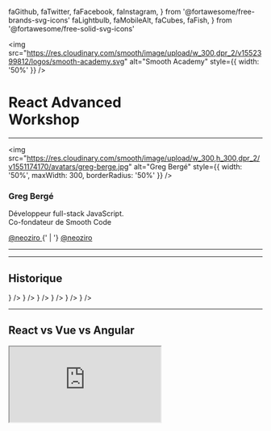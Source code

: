   faGithub,
  faTwitter,
  faFacebook,
  faInstagram,
} from '@fortawesome/free-brands-svg-icons'
  faLightbulb,
  faMobileAlt,
  faCubes,
  faFish,
} from '@fortawesome/free-solid-svg-icons'

<Head>
  <title>React Hooks Workshop</title>
  <meta name="twitter:site" content="@neoziro" />
  <meta name="twitter:title" content="React Hooks Workshop" />
  <meta
    name="twitter:description"
    content="React Hooks Workshop by Greg Bergé"
  />
</Head>

<img
  src="https://res.cloudinary.com/smooth/image/upload/w_300,dpr_2/v1552399812/logos/smooth-academy.svg"
  alt="Smooth Academy"
  style={{ width: '50%' }}
/>

<h1>React Advanced<br />Workshop</h1>

---

<img
  src="https://res.cloudinary.com/smooth/image/upload/w_300,h_300,dpr_2/v1551174170/avatars/greg-berge.jpg"
  alt="Greg Bergé"
  style={{ width: '50%', maxWidth: 300, borderRadius: '50%' }}
/>

### Greg Bergé

Développeur full-stack JavaScript.<br />
Co-fondateur de Smooth Code

<div>
  <a style={{ textDecoration: 'none' }} href="https://github.com/neoziro">
    <FontAwesomeIcon icon={faGithub} /> @neoziro
  </a>
  {' | '}
  <a style={{ textDecoration: 'none' }} href="https://github.com/neoziro">
    <FontAwesomeIcon icon={faTwitter} /> @neoziro
  </a>
</div>

---

<Title>
  <Title.Picture src="https://d2eip9sf3oo6c2.cloudfront.net/series/square_covers/000/000/160/square_480/EGH_ReactBeginners.png" />
  <Title.Text>State of React</Title.Text>
</Title>

---

## Historique

<Timeline>
  <Appear>
    <TimelineEvent
      title="Jordan Walke crée React (Reason)"
      createdAt="2010"
      icon={
        <FontAwesomeIcon style={{ width: 20, height: 20 }} icon={faLightbulb} />
      }
    />
    <TimelineEvent
      title="Feed Facebook avec React"
      createdAt="2011"
      iconColor="#3C5A99"
      icon={
        <FontAwesomeIcon style={{ width: 20, height: 20 }} icon={faFacebook} />
      }
    />
    <TimelineEvent
      title="Instagram web en React"
      createdAt="2012"
      iconColor="#E1306C"
      icon={
        <FontAwesomeIcon style={{ width: 20, height: 20 }} icon={faInstagram} />
      }
    />
    <TimelineEvent
      title="React Native Open Source"
      createdAt="2015"
      iconColor="#005068"
      icon={
        <FontAwesomeIcon style={{ width: 20, height: 20 }} icon={faMobileAlt} />
      }
    />
    <TimelineEvent
      title="React Fiber"
      createdAt="2017"
      icon={
        <FontAwesomeIcon style={{ width: 20, height: 20 }} icon={faCubes} />
      }
    />
    <TimelineEvent
      title="React Hooks"
      createdAt="2019"
      icon={<FontAwesomeIcon style={{ width: 20, height: 20 }} icon={faFish} />}
    />
  </Appear>
</Timeline>

---

## React vs Vue vs Angular

<Iframe src="https://npmcharts.com/compare/react,@angular/core,vue?minimal=true&interval=7" />

---

## À retenir

> 👉 React est incontournable

> 👉 Vue est en croissance

> 👉 Angular est sur le déclin

---

<Title>
  <Title.Picture src="https://d2eip9sf3oo6c2.cloudfront.net/series/square_covers/000/000/228/full/EGH_ReactStorybook_Final.png" />
  <Title.Text>Glossaire</Title.Text>
</Title>

---

## Fiber ?

- Réécriture du coeur de React (v16)
- Permet la création de nouvelles features
- Hooks, Suspense, Concurrent Mode...

> 👉 Aucun impact pour le développeur

---

## Hooks ?

- Nouvelle API de création de composants
- Sortie le 6 février 2019 (v16.8)

> 👉 Simplification du développement

---

## Concurrent Mode ?

- Rendu non bloquant
- Permet d'optimiser les performances
- Mode strict requis
- Sortie à venir (Q2 2019)

> 👉 Application plus fluide et performante

---

## Suspense ?

- Solution pour gérer le data-fetching
- Sortie à venir (mid 2019)

> 👉 Data-fetching simplifié

---

## SSR ?

- Server Side Rendering
- Aussi appelé "Universal Web App"
- Le HTML est générée côté serveur
- Inverse de CSR (Client Side Rendering)

> 👉 Le seul use-case est le SEO

---

## Progressive Web App ?

- Application qui fonctionne en offline

> 👉 C'est un must-have, rarement requis

---

<Title>
  <Title.Picture src="https://d2eip9sf3oo6c2.cloudfront.net/series/square_covers/000/000/027/square_480/course_image.png" />
  <Title.Text>Primitives React</Title.Text>
</Title>

---

## JSX

```js
<div className="foo" />
```

> 👉 Extension au langage JavaScript

---

## Element

```js
const element = <div />
```

> 👉 Une instance de composant React

---

## Composant

```js
function Div(props) {
  return <div />
}
```

`props => element`

> 👉 Majuscule obligatoire !

---

## Qu'est-ce qu'une fonction ?

<img
  style={{ maxHeight: '80vh', width: '80%' }}
  src="https://pbs.twimg.com/media/D1j5S_wWsAc3lPB.jpg:large"
/>

---


## Syntaxe des fonctions

```js
// Named function
function fn(props) {
  return props.foo
}
```

```js
// Named function + destructuring
function fn({ foo }) {
  return foo
}
```

```js
// Arrow function
const fn = props => {
  return props.foo
}
```

```js
// Arrow function + destructuring
const fn = ({ foo }) => {
  return foo
}
```

```js
// Short Arrow function + destructuring
const fn = props => props.foo
```

```js
// Short Arrow function + destructuring
const fn = ({ foo }) => foo
```

---

## À retenir

> 👉 JSX : extension de JavaScript

> 👉 Element : morceau de JSX

> 👉 Composant : fonction qui renvoie un élément

---

<Title>
  <Title.Picture src="https://d2eip9sf3oo6c2.cloudfront.net/series/square_covers/000/000/085/square_480/EGH_ImageGallery_Final.png" />
  <Title.Text>Lifecycle</Title.Text>
</Title>

---

## Phases

- Mount
- Update
- Unmount

---

## Mount

- Le composant est ajouté dans l'arbre React

---

## Update

- Le composant est mis à jour
- Déclenché par au-dessus (les props)
- Ou par lui-même (le state)

---

## Unmount

- Le composant est retiré de l'arbre React

---

## Diagramme interactif

<Iframe src="http://projects.wojtekmaj.pl/react-lifecycle-methods-diagram/" />

---

## À retenir

> 👉 Trois phases : Mount, Update, Unmount

> 👉 Le rendu est déclenché lors du Mount et de l'Update

---

<Title>
  <Title.Picture src="https://d2eip9sf3oo6c2.cloudfront.net/series/square_covers/000/000/014/square_480/course_image.png" />
  <Title.Text>Démarrer avec React</Title.Text>
</Title>

---

## Create React App

- Moyen le plus rapide pour démarrer
- Maintenu par la team React
- SVGR inside ✨😎

---

## Philosophie

- Zero-config
- Focus sur React
- Scalable (éjection possible)

---

## Under the hood

- 📦 Bundler (webpack)
- 🌎 Dev server (webpack)
- 🤯 Transpiler (Babel)
- 👮‍♂️ Linter (ESLint)
- ✨ CSS Autoprefixer
- 🃏 Test runner (Jest)
- 🦁 Gestion des SVG (SVGR)

---

## À retenir

> 👉 Projet React → create-react-app

---

<Exercise num={1} title="Create React App" />

---

<Title>
  <Title.Picture src="https://d2eip9sf3oo6c2.cloudfront.net/series/square_covers/000/000/263/square_480/EGH_SimplifyHooks_Final.png" />
  <Title.Text>React Hooks</Title.Text>
</Title>

---

## Introduction

<iframe
  style={{ width: '80vw', height: '50vh', overflow: 'hidden' }}
  src="https://www.youtube.com/embed/dpw9EHDh2bM"
  frameborder="0"
  allow="accelerometer; autoplay; encrypted-media; gyroscope; picture-in-picture"
  allowfullscreen
/>

Présenté par Dan Abramov et Sophie Alpert lors de la React Conf 2018.

---

## No breaking change !

- Les classes restent supportées
- Tout est 100% rétrocompatible
- Pas imposé, mais recommandé 😏

---

## Motivation

- Partage de logique entre composants
- Alternatives aux HOCs et aux render props
- API plus simple à apréhender

---

## À retenir

> 👉 Migrer son code progressivement 🤗

> 👉 Ne pas se forcer à les utiliser 🤯

---

## Qu'est-ce qu’un Hook 🎣 ?

<dl>
  <dt>React Hook</dt>
  <dd>
    <em>/ɹiːˈækt/ /hʊk/</em> • Fonction spéciale permettant de se brancher sur
    des features React à l'intérieur d'un composant.
  </dd>
</dl>

---

## Hooks basics 😇

- `useState`
- `useEffect`
- `useContext`

---

## Hooks avancés 😈

- `useReducer`
- `useCallBack`
- `useMemo`
- `useRef`
- `useImperativeHandle`
- `useLayoutEffect`
- `useDebugValue`

---

<Title>
  <Title.Picture src="https://d2eip9sf3oo6c2.cloudfront.net/series/square_covers/000/000/194/square_480/EGH_ReactMobileNav_Final.png" />
  <Title.Text>Rules of Hooks</Title.Text>
</Title>

---

<h2>Uniquement dans les fonctions,<br />tu les utiliseras.</h2>

```js
function Example(props) {
  // ✅ Vous pouvez utiliser les hooks ici
  return <div />
}
```

> Pas de Hooks dans les classes.

---

<h2>Au niveau le plus haut,<br />tu te positionneras.</h2>

```js
function Example(props) {
  if (props.disabled) {
    // 🚫 Vous ne pouvez pas utiliser les hooks ici
  }
  return <div />
}
```

> Pas de conditions, boucles ou autre...

---

<Title>
  <Title.Picture src="https://d2eip9sf3oo6c2.cloudfront.net/series/square_covers/000/000/114/square_480/EGH_ReactRecompose_Final.png" />
  <Title.Text>State Management</Title.Text>
</Title>

---

## Hook Counter

```js
import React, { useState } from 'react'

function Example() {
  // "count" est le state, "setCount" est la fonction permettant de modifier le state
  // "0" est la valeur initiale
  const [count, setCount] = useState(0)

  return (
    <div>
      <p>You clicked {count} times</p>
      <button onClick={() => setCount(count + 1)}>Click me</button>
    </div>
  )
}
```

---

## Class Counter

```js
class Example extends React.Component {
  constructor(props) {
    super(props)
    this.state = {
      count: 0,
    }
  }

  render() {
    return (
      <div>
        <p>You clicked {this.state.count} times</p>
        <button onClick={() => this.setState({ count: this.state.count + 1 })}>
          Click me
        </button>
      </div>
    )
  }
}
```

---

## Le state n’est pas mergé

```js
const [coords, setCoords] = useState({ x: 10, y: 20 })
setCoords({ x: 15 })
// Les nouvelles coordonnées seront { x: 15 } et pas { x: 10, y: 15 }
```

---

## Déclarer plusieurs états

```js
function ExampleWithManyStates() {
  // Déclarer plusieurs state dans la même fonction !
  const [age, setAge] = useState(42)
  const [fruit, setFruit] = useState('banana')
  const [todos, setTodos] = useState([{ text: 'Learn Hooks' }])
  // ...
}
```

> 👉 Ne pas hésiter à décomposer les states

---

## Comment ça marche ?

```js
function Example() {
  const [count, setCount] = useState(0)

  return (
    <div>
      <p>You clicked {count} times</p>
      <button onClick={() => setCount(count + 1)}>Click me</button>
    </div>
  )
}
```

- `count` est à 0 au montage
- Au clic sur le bouton, le state est mis à jour
- Le composant est re-rendu, `count` est à 1

---

## Update

```js
const [count, setCount] = useState(0)
// On peut passer une valeur directement
setCount(10)
// Si on utilise le state précédent, on passe une fonction
setCount(previousCount => previousCount + 1)
```

> 👉 Toujours utiliser une fonction si on part du state précédent

---

<Title>
  <Title.Picture src="https://d2eip9sf3oo6c2.cloudfront.net/series/square_covers/000/000/197/square_480/Manage_React_Form.png" />
  <Title.Text>Controlled VS uncontrolled</Title.Text>
</Title>

---

## Uncontrolled components

```js
function Example() {
  // Input non contrôlé, il gère son state seul
  return <input defaultValue="initial value" />
}
```

---

## Controlled components

```js
function Example() {
  const [value, setValue] = useState('')
  // Input contrôlé, le state est hors du composant "input"
  return (
    <input value={value} onChange={event => setValue(event.target.value)} />
  )
}
```

---

## Controlled to Uncontrolled

```js
function ControlledInput({ defaultValue, ...props }) {
  const [value, setValue] = useState(defaultValue)
  return (
    <input
      value={value}
      onChange={event => setValue(event.target.value)}
      {...props}
    />
  )
}
```

> 👉 Il est possible de créer un composant non-contrôlé à partir d'un composant contrôlé, mais pas l'inverse.

---

## À retenir

> 👉 Toujours privilégier les composants contrôlés 👮‍♂️

---

<Exercise num={2} title="Search Field" />

---

<Title>
  <Title.Picture src="https://d2eip9sf3oo6c2.cloudfront.net/series/square_covers/000/000/193/square_480/EGH_OptimisticReact_Final.png" />
  <Title.Text>Effects</Title.Text>
</Title>

---

# Qu'est-ce qu'un effet ✨ ?

---

<dl>
  <dt>Effet</dt>
  <dd>
    <em>\e.fɛ\</em> • Effet de bord sous forme de fonction déclenché après le
    rendu du composant.
  </dd>
</dl>

---

## Page Title

```js
import React, { useState, useEffect } from 'react'
function Example() {
  const [count, setCount] = useState(0)

  // Similar to componentDidMount and componentDidUpdate:
  useEffect(() => {
    // Update the document title using the browser API
    document.title = 'You clicked ' + count + ' times'
  })

  return (
    <div>
      <p>You clicked {count} times</p>
      <button onClick={() => setCount(count + 1)}>Click me</button>
    </div>
  )
}
```

---

## Équivalent

```js
class Example extends React.Component {
  constructor(props) {
    super(props)
    this.state = {
      count: 0,
    }
  }

  componentDidMount() {
    document.title = 'You clicked ' + this.state.count + ' times'
  }

  componentDidUpdate() {
    document.title = 'You clicked ' + this.state.count + ' times'
  }

  render() {
    return (
      <div>
        <p>You clicked {this.state.count} times</p>
        <button onClick={() => this.setState({ count: this.state.count + 1 })}>
          Click me
        </button>
      </div>
    )
  }
}
```

---

## Penser "effect"

- Quel est l’effet de bord ?
- Comment dois-je le nettoyer ?
- Qu’est-ce qui impact cet effet ?

---

## Nettoyage

```js
function ClickSpy() {
  useEffect(() => {
    function handleClick() {
      alert('clicked')
    }
    document.addEventListener('click', handleClick)
    // La fonction retournée par l'effet est le "clean"
    return () => {
      document.removeEventListener('click', handleClick)
    }
  })

  return null
}
```

---

## Lifecycle

- Mount
  - Run effect
- Update
  - Clean effect
  - Run effect
- Unmount
  - Clean effect

---

## Séparation des responsabilités

```js
useEffect(() => {
  document.title = 'My title'
})
useEffect(() => {
  pingMyApi()
})
```

> 👉 Un effet → Une responsabilité

---

## Dépendances

```js
function PageTitle({ title }) {
  useEffect(() => {
    document.title = title
  }, [title]) // Cet effet sera déclenché que si "title" change
  return null
}
```

> 👉 Les dépendances sont les variables externes utilisées dans l'effet

---

## Montage uniquement

```js
function MountSpy() {
  useEffect(() => {
    console.log('Mount')
  }, [])
  return null
}
```

> 👉 Pas de dépendances, donc uniquement au montage !

---

<Exercise num={3} title="Data Fetching" />

---

<Title>
  <Title.Picture src="https://d2eip9sf3oo6c2.cloudfront.net/series/square_covers/000/000/264/square_480/EGH_ReactHooks_Final_%281%29.png" />
  <Title.Text>Custom Hooks</Title.Text>
</Title>

---

## Composition de Hooks

```js
function App() {
  const [query, setQuery] = useState('Lord of the Rings')
  const [movies, setMovies] = useState(null)

  useEffect(() => {
    axios
      .get('https://api.themoviedb.org/3/search/movie', {
        params: {
          api_key: 'c5742978852b8f695a61e22a33a8196c',
          query,
        },
      })
      .then(res => {
        setMovies(res.data.results)
      })
  }, [query])

  /* ... */
}
```

---

## Extraire notre Hook

```js
function useMovieSearch(query) {
  const [movies, setMovies] = useState(null)

  useEffect(() => {
    axios
      .get('https://api.themoviedb.org/3/search/movie', {
        params: {
          api_key: 'c5742978852b8f695a61e22a33a8196c',
          query,
        },
      })
      .then(res => {
        setMovies(res.data.results)
      })
  }, [query])

  return movies
}
```

---

## Rules of Hooks

- Tous les hooks doivent être au premier niveau
- Un custom hook est préfixé par `use`
- Une seule reponsabilité par Hook

---

<Exercise num={4} title="Custom Hooks" />

---

<Title>
  <Title.Picture src="https://d2eip9sf3oo6c2.cloudfront.net/series/square_covers/000/000/267/full/EGH_ReduxStateADT_Final.png" />
  <Title.Text>Error Boundaries</Title.Text>
</Title>

---

## Utilisation

```js
<ErrorBoundary>
  <MyWidget />
</ErrorBoundary>
```

> 👉 Comparable à un try / catch

---

## Implémentation

```js
import React, { Component } from 'react'

export default class Catch extends Component {
  // Création du state initial
  state = { hasError: false }

  static getDerivedStateFromError(error) {
    // Mise à jour du state, au prochain rendu, nous saurons qu'une erreur a été catchée
    return { hasError: true }
  }

  render() {
    if (this.state.hasError) {
      // Affichage du fallback de notre choix
      return <h1>Something went wrong.</h1>
    }

    return this.props.children
  }
}
```

---

## À retenir

> 👉 Mettre des boundaries aux endroits stratégique

---

<Exercise num={5} title="Error Handling" />

---

<Title>
  <Title.Picture src="https://d2eip9sf3oo6c2.cloudfront.net/series/square_covers/000/000/267/full/EGH_ReduxStateADT_Final.png" />
  <Title.Text>
    Error Boundaries
    <br />
    The Limits
  </Title.Text>
</Title>

---

## Prenons un Hook

```js
function useCounter() {
  const [count, setCount] = useState(0)

  useEffect(() => {
    const interval = setInterval(() => setCount(count => count + 1), 1000)
    return () => clearInterval(interval)
  }, [])

  return count
}
```

---

## Dans un composant...

```js
function Example() {
  const count = useCounter()

  return (
    <div>
      <OtherStuff />
      <div>{count}</div>
    </div>
  )
}
```

---

## Que se passe-t-il ?

- A chaque tick de l'interval, `setCount` est appelé
- Un nouveau state est généré
- Le composant `Example` est re-rendu

---

## Pauvre `OtherStuff`, il n'a rien demandé !

```js
function Example() {
  const count = useCounter()

  return (
    <div>
      {/* OtherStuff va être re-rendu pourtant il n’utilise pas le compteur */}
      <OtherStuff />
      <div>{count}</div>
    </div>
  )
}
```

---

## Et si `useCounter` émet une erreur ?

- L’erreur est émise par le composant qui contient le Hook
- `Example` est donc l'émetteur de l’erreur

---

# Comment localiser une logique ?

---

<Title>
  <Title.Picture src="https://d2eip9sf3oo6c2.cloudfront.net/series/square_covers/000/000/166/square_480/EGH_ReactAdvPatterns2_Final.png" />
  <Title.Text>Render props</Title.Text>
</Title>

---

## Implémentation

```js
function Counter({ children }) {
  const count = useCounter()
  // `children` est habituellement un ou plusieurs élément
  // ici ce sera une fonction, la "render prop" !
  return children(count)
}
```

---

## Utilisation

```js
function Example() {
  return (
    <div>
      <OtherStuff />
      {/* On passe une fonction en `children` */}
      <Counter>{count => <div>{count}</div>}</Counter>
    </div>
  )
}
```

---

## Ce qui a changé

```js
function Example() {
  return (
    <div>
      {/* Example, ne se re-rend plus, OtherStuff n'est donc pas re-rendu */}
      <OtherStuff />
      {/* Le compteur se re-rend et appelle la fonction "children" */}
      <Counter>{count => <div>{count}</div>}</Counter>
    </div>
  )
}
```

---

## I believe I can catch!

```js
function Example() {
  return (
    <div>
      <OtherStuff />
      {/* Je peux placer une Error Boundary autour de mon composant "Counter" */}
      <Catch>
        <Counter>{count => <div>{count}</div>}</Counter>
      </Catch>
    </div>
  )
}
```

---

## À retenir

> 👉 Les hooks ne remplacent pas les render props

> 👉 Les render props permettent une isolation du rendu

> 👉 Elle permettent une gestion fine des erreurs

---

<Exercise num={6} title="Render props" />

---

<Title>
  <Title.Picture src="https://d2eip9sf3oo6c2.cloudfront.net/series/square_covers/000/000/114/square_480/EGH_ReactRecompose_Final.png" />
  <Title.Text>Advanced State Management</Title.Text>
</Title>

---

## La gestion du state, c’est compliqué

```js
function Example() {
  const [count, setCount] = useState(0)

  return (
    <div>
      <button onClick={() => setCount(count => count + 1)}>Increment</button>
      <button onClick={() => setCount(count => count - 1)}>Decrement</button>
    </div>
  )
}
```

La logique est interne au composant, c'est mal 🙄.

---

# `useReducer` à la rescousse !

<iframe
  src="https://giphy.com/embed/l0HlTPnnfzRsf4f2U"
  width="480"
  height="270"
  frameBorder="0"
  allowFullScreen
/>

---

## Même exemple avec `useReducer`

```js
// Le reducer est une simple fonction testable
function reducer(count, action) {
  switch (action.type) {
    case 'increment':
      return count + 1
    case 'decrement':
      return count - 1
    default:
      throw new Error('Unsupported action')
  }
}

function Example() {
  const [count, dispatch] = useReducer(reducer)

  // Le composant se contente d'émettre des actions
  return (
    <div>
      <button onClick={() => dispatch({ type: 'increment' })}>Increment</button>
      <button onClick={() => dispatch({ type: 'decrement' })}>Decrement</button>
    </div>
  )
}
```

---

## À retenir

> 👉 Gestion du state centralisée

> 👉 Le reducer est testable

> 👉 Le code des composants est plus clair

---

<Exercise num={7} title="Advanced State" />

---

<Title>
  <Title.Picture src="https://d2eip9sf3oo6c2.cloudfront.net/series/square_covers/000/000/209/square_480/React_Dnd_Final.png" />
  <Title.Text>Scalable Components</Title.Text>
</Title>

---

## Styled Components

<Iframe src="https://codesandbox.io/embed/2vpm40qk90?autoresize=1&fontsize=14&hidenavigation=1" />

---

## Styled Components

- Le style fait parti du composant
- Le style change en fonction des props
- Du vrai CSS !

---

## Comment créer un composant Card ?

---


## Ce que je veux obtenir

<Card>
  <Card.Header>Hello!</Card.Header>
  <Card.Body>I am a Card</Card.Body>
</Card>

---

## Je crée mon composant !

```js
const CardHeader = styled.div``
const CardBody = styled.div``

function Card({ title, text }) {
  return (
    <div>
      <CardHeader>{title}</CardHeader>
      <CardBody>{text}</CardBody>
    </div>
  )
}
```

```js
<Card title="Hello!" text="I am Card" />
```

---

# Ça marche !

---

# A new product owner is coming!

<iframe
  src="https://giphy.com/embed/Cmr1OMJ2FN0B2"
  width="480"
  height="431"
  frameBorder="0"
  allowFullScreen
/>

---

# “Tu peux enlever le titre ?”

<Card>
  <Card.Body>I am a Card</Card.Body>
</Card>

---

## “OK, pas de soucis !”

```js
const CardHeader = styled.div``
const CardBody = styled.div``

function Card({ title, text }) {
  return (
    <div>
      {title && <CardHeader>{title}</CardHeader>}
      <CardBody>{text}</CardBody>
    </div>
  )
}
```

---

# A UX designer is coming!

<iframe
  src="https://giphy.com/embed/3ornk57KwDXf81rjWM"
  width="480"
  height="431"
  frameBorder="0"
  allowFullScreen
/>

---

# “Le titre sur un fond vert est plus parlant.”

<Card>
  <Card.Header style={{ backgroundColor: 'green' }}>Hello</Card.Header>
  <Card.Body>I am a Card</Card.Body>
</Card>

---

## “OK, je pense que je peux le faire.”

```js
const CardHeader = styled.div``
const CardBody = styled.div``

function Card({ title, titleBackgroundColor, text }) {
  return (
    <div>
      {title && (
        <CardHeader style={{ backgroundColor: titleBackgroundColor }}>
          {title}
        </CardHeader>
      )}
      <CardBody>{text}</CardBody>
    </div>
  )
}
```

---

<h1>A new marketing manager<br/> appears!</h1>

<iframe
  src="https://giphy.com/embed/t98sHJAJ69MCoMoXAr"
  width="480"
  height="431"
  frameBorder="0"
  allowFullScreen
/>

---

# “Tu peux mettre une barre de pub à la place du header ?”

<Card>
  <div
    style={{
      padding: 5,
      backgroundColor: 'black',
      color: 'white',
      fontSize: 14,
    }}
  >
    👻 -50% on all articles, happy halloween!
  </div>
  <Card.Body>I am a Card</Card.Body>
</Card>

---

## “Euh...”

```js
const CardHeader = styled.div``
const CardBody = styled.div``
const CardAd = styled.div``

function Card({ title, titleBackgroundColor, ad, text }) {
  return (
    <div>
      {ad && <CardAd>{ad}</CardAd>}
      {title && (
        <CardHeader style={{ backgroundColor: titleBackgroundColor }}>
          {title}
        </CardHeader>
      )}
      <CardBody>{text}</CardBody>
    </div>
  )
}
```

---

<iframe
  src="https://giphy.com/embed/46itMIe0bkQeY"
  width="480"
  height="267"
  frameBorder="0"
  allowFullScreen
/>

---

# Et si on avait fait autrement ? 🤔

---

```js
export const Card = styled.div``
Card.Body = styled.div``
Card.Header = styled.div``
```

---

# Les choses auraient été bien différentes... 😌

---

<Card>
  <Card.Header>Hello!</Card.Header>
  <Card.Body>I am a card</Card.Body>
</Card>

```js
<Card>
  <Card.Header>Hello!</Card.Header>
  <Card.Body>I am a card</Card.Body>
</Card>
```

---

<Card>
  <Card.Body>I am a Card</Card.Body>
</Card>

```js
<Card>
  <Card.Body>I am a card</Card.Body>
</Card>
```

---

<Card>
  <Card.Header style={{ backgroundColor: 'green' }}>Hello</Card.Header>
  <Card.Body>I am a Card</Card.Body>
</Card>

```js
<Card>
  <Card.Header style={{ backgroundColor: 'green' }}>Hello</Card.Header>
  <Card.Body>I am a Card</Card.Body>
</Card>
```

---

<Card>
  <div
    style={{
      padding: 5,
      backgroundColor: 'black',
      color: 'white',
      fontSize: 14,
    }}
  >
    👻 -50% on all articles, happy halloween!
  </div>
  <Card.Body>I am a card</Card.Body>
</Card>

```js
<Card>
  <div
    style={{
      padding: 5,
      backgroundColor: 'black',
      color: 'white',
      fontSize: 14,
    }}
  >
    👻 -50% on all articles, happy halloween!
  </div>
  <Card.Body>I am a card</Card.Body>
</Card>
```

---

## À retenir

> 👉 Pensez aux "children"

> 👉 Un composant par élément DOM

---

<Exercise num={8} title="Scalable Components" />

---

<Title>
  <Title.Picture src="https://d2eip9sf3oo6c2.cloudfront.net/series/square_covers/000/000/262/full/EGH_ReactContext_Final.png" />
  <Title.Text>Context</Title.Text>
</Title>

---

## Le contexte c'est quoi ?

<img src="https://cdn-images-1.medium.com/max/1600/0*u0M1gjQG7Lxa2uww" />

---

## Exemple

```js
import React, { createContext, useContext } from 'react'

// On crée un `ThemeContext` avec pour valeur par défaut "white"
const ThemeContext = createContext('white')

function Button({ children }) {
  // On récupère la valeur injecté dans le contexte avec `useContext`
  const theme = useContext(ThemeContext)
  return <button style={{ color: theme }}>{children}</button>
}

function App() {
  // Le `Context.Provider` permet d'injecter une valeur dans `ThemeContext`
  // Tous les enfants ont alors accès à cette valeur
  return (
    <ThemeContext.Provider value="black">
      <Button>Hello</Button>
    </ThemeContext.Provider>
  )
}
```

---

## Que se passe-t-il ?

- Le `Provider` subit un mount/update
- La valeur injectée est-elle différente ?
  - Oui → les `Consumer` sont re-rendus
  - Non → rien ne se passe

---

## Contexte riche

```js
function ThemeProvider({ color, font }) {
  // L'objet `value` est nouveau à chaque rendu
  // `ThemeContext` notifie donc ses "consumers" à chaque rendu
  const value = { color, font }
  return (
    <ThemeContext.Provider value={value}>
      <App />
    </ThemeContext.Provider>
  )
}
```

---

## `useMemo`

```js
function ThemeProvider({ theme }) {
  // `useMemo` mémorise le résultat de la fonction tant que les dépendances ne changent pas
  // Tant que `theme` n'a pas changé, on aura le même objet `value`
  const value = useMemo(() => ({ theme }), [theme])
  return (
    <ThemeContext.Provider value={value}>
      <App />
    </ThemeContext.Provider>
  )
}
```

---

## Contexte dynamique

```js
function ThemeProvider({ defaultTheme, children }) {
  // Un `state` contient le `theme`
  const [theme, setTheme] = useState(defaultTheme)
  // On injecte la fonction `setTheme` dans le contexte
  const value = useMemo(() => ({ theme, setTheme }), [theme, setTheme])
  return <ThemeContext.Provider value={value}>{children}</ThemeContext.Provider>
}

// in another file...

function ThemeSwitcher() {
  const { theme, setTheme } = useContext(ThemeContext)
  return (
    <button
      onClick={() => setTheme(theme => (theme === 'dark' ? 'light' : 'dark'))}
    >
      Switch theme {theme}
    </button>
  )
}
```

---

<Title>
  <Title.Picture src="https://d2eip9sf3oo6c2.cloudfront.net/series/square_covers/000/000/025/square_480/EGH_Redux-New.png" />
  <Title.Text>Redux</Title.Text>
</Title>

---

## Qu'est-ce que Redux ?

- Communication entre les composants
- State modifié par un reducer
- Connect / Dispatch

---

## C'est déjà dans React !

- `createContext`
- `useReducer`
- `useContext`

---

```js
// redux.js
import React, { createContext, useReducer, useContext } from 'react'

const ReduxContext = createContext()

export function ReduxProvider({ reducer, initialState, children }) {
  // On cré un reducer
  const [state, dispatch] = useReducer(reducer, initialState)
  // On injecte le state et la fonction dispatch
  const value = useMemo(() => ({ state, dispatch }), [state, dispatch])
  return <ReduxContext.Provider value={value}>{children}</ReduxContext.Provider>
}

export function useRedux() {
  return useContext(ReduxContext)
}

// App.js
import React from 'react'
import { ReduxProvider } from './redux'
import { reducer, initialState } from './reducer'

export default function App() {
  return (
    <ReduxProvider reducer={reducer} initialState={initialState}>
      <>
        {/* ... */}
        <RegisterButton />
      </>
    </ReduxProvider>
  )
}

// RegisterButton.js
import React from 'react'
import { useRedux } from './redux'

function RegisterButton() {
  const { dispatch } = useContext(ReduxContext)

  return (
    <button onClick={() => dispatch({ type: 'register' })}>Register</button>
  )
}
```

---

<Exercise num={9} title="Internationalization" />

---

<Title>
  <Title.Picture src="https://d2eip9sf3oo6c2.cloudfront.net/series/square_covers/000/000/058/square_480/EGH_Mobx_Final.png" />
  <Title.Text>Interaction avec le DOM</Title.Text>
</Title>

---

## Component Refs

```js
function Example() {
  // `ref.current` sera la référence vers l'élément une fois le composant monté
  const ref = useRef()
  return <input type="text" ref={ref} />
}
```

---

## Forward Ref

```js
const FancyInput = React.forwardRef((props, ref) => (
  <input ref={ref} className="FancyInput" />
))

function Example() {
  // `ref.current` sera la référence à l'élément DOM button
  const ref = useRef()
  return <FancyInput ref={ref} />
}
```

---

## `useImperativeHandle`

```js
const FancyInput = forwardRef((props, ref) => {
  const inputRef = useRef()

  useImperativeHandle(ref, () => ({
    focus: () => {
      inputRef.current.focus()
    },
  }))

  return <input ref={inputRef} className="FancyInput" />
})

function Example() {
  // `ref.current.focus()` fonctionnera
  const ref = useRef()
  return <FancyInput ref={ref} />
}
```

---

## `useImperativeHandle`

- Permet de customiser l’instance générée par `useRef`
- A n’utiliser qu’avec `forwardRef`

---

<Exercise num={10} title="Autofocus" />

---

<Title>
  <Title.Picture src="https://d2eip9sf3oo6c2.cloudfront.net/series/square_covers/000/000/198/square_480/EGH_TestReactJest-edited.png" />
  <Title.Text>Effects in depth</Title.Text>
</Title>

---

## `useEffect` ne marche pas !

```js
function Example() {
  const [count, setCount] = useState(0)
  useEffect(() => {
    const interval = setInterval(() => console.log(count), 100)
    return () => clearInterval(interval)
  }, [])
  return <button onClick={() => setCount(count => count + 1)}>Increment</button>
}
```

> useEffect capture les variables au montage

---

## C'était pareil avant

<iframe
  src="https://codesandbox.io/embed/w2wxl3yo0l?fontsize=14"
  style={{ width: '100%', height: 500, border: 0, overflow: 'hidden' }}
  sandbox="allow-modals allow-forms allow-popups allow-scripts allow-same-origin"
/>

---

# Comment faire ?

---

# 1. Spécifier les dépendances

---

## Avec dépendances

```js
function Example() {
  const [count, setCount] = useState(0)
  useEffect(() => {
    const interval = setInterval(() => console.log(count), 100)
    return () => clearInterval(interval)
  }, [count])
  return <button onClick={() => setCount(count => count + 1)}>Increment</button>
}
```

---

# 2. `useRef` à la rescousse !

---

## Avec `useRef`

```js
function Example() {
  const [count, setCount] = useState(0)
  const countRef = useRef()
  countRef.current = count
  useEffect(() => {
    const interval = setInterval(() => console.log(countRef.current), 100)
    return () => clearInterval(interval)
  }, [count])
  return <button onClick={() => setCount(count => count + 1)}>Increment</button>
}
```

---

## Qu'est-ce que le `useRef` ?

- Un objet unique à votre instance de composant
- Un moyen de stocker des valeurs sans déclencher un update

---

## Utilisation

```js
const ref = useRef(/* initial value */)
ref.current // Access ref value using `ref.current`
```

---

<Exercise num={11} title="Keyboard Shortcuts" />

---

# Thanks!

> ❤️ J'ai aimé, [je poste une avis !](https://www.google.fr/maps/place/Smooth+Code/@48.8657415,2.3519553,17z/data=!3m1!4b1!4m5!3m4!1s0x47e66e1a846e6f39:0x3140a381af8bfb56!8m2!3d48.865738!4d2.354144?hl=en)

> 🙄 Je j'ai pas aimé, je ne fais rien !
